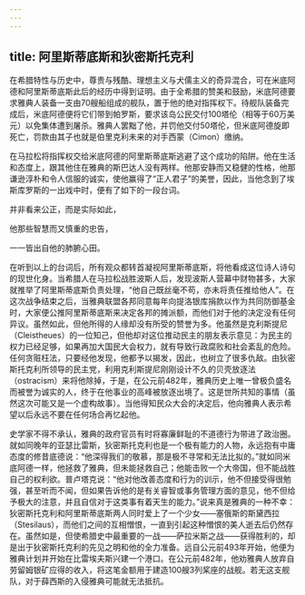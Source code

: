 ```yaml
---
---
---
```

title: 阿里斯蒂底斯和狄密斯托克利
---




在希腊特性与历史中，尊贵与残酷、理想主义与犬儒主义的奇异混合，可在米底阿德和阿里斯蒂底斯此后的经历中得到证明。由于全希腊的赞美和鼓励，米底阿德要求雅典人装备一支由70艘船组成的舰队，置于他的绝对指挥权下。待舰队装备完成后，米底阿德便将它们带到帕罗斯，要求该岛公民交付100塔伦（相等于60万美元）以免集体遭到屠杀。雅典人罢黜了他，并罚他交付50塔伦，但米底阿德旋即死亡，罚款由其子也就是伯里克利未来的对手西蒙（Cimon）缴纳。

在马拉松将指挥权交给米底阿德的阿里斯蒂底斯逃避了这个成功的陷阱。他在生活和态度上，跟其他住在雅典的斯巴达人没有两样。他那安静而又稳健的性格，他那谦逊淳朴和令人信服的诚实，使他赢得了“正人君子”的美誉，因此，当他念到了埃斯库罗斯的一出戏中时，便有了如下的一段台词。

并非看来公正，而是实际如此，

他那些智慧而又慎重的忠告，

一一皆出自他的肺腑心田。



在听到以上的台词后，所有观众都转首凝视阿里斯蒂底斯，将他看成这位诗人诗句的现世化身。当希腊人在马拉松战胜波斯人后，发现波斯人营幕中财物甚多，大家就推举了阿里斯蒂底斯负责处理，“他自己既丝毫不苟，亦未将责任推给他人”。在这次战争结束之后，当雅典联盟各邦同意每年向提洛银库捐款以作为共同防御基金时，大家便公推阿里斯蒂底斯来决定各邦的摊派额，而他们对于他的决定没有任何异议。虽然如此，但他所得的人缘却没有所受的赞誉为多。他虽然是克利斯提尼（Cleistheues）的一位知己，但他却对这位推动民主的朋友表示意见：为民主的权力已经足够，如果再加大国民大会权力，就有导致行政腐败和社会紊乱的危险。任何贪赃枉法，只要经他发现，他都予以揭发，因此，也树立了很多仇敌。由狄密斯托克利所领导的民主党，利用克利斯提尼刚刚设计不久的贝壳放逐法（ostracism）来将他除掉，于是，在公元前482年，雅典历史上唯一曾极负盛名而被誉为诚实的人，终于在他事业的高峰被放逐出境了。这是世所共知的事情（虽然这次可能又是一个虚构故事）。当他得知民众大会的决定后，他向雅典人表示希望以后永远不要在任何场合再忆起他。

史学家不得不承认，雅典的政府官员有时将寡廉鲜耻的不道德行为带进了政治圈。就如同晚年的亚瑟比雷斯，狄密斯托克利也是一个极有能力的人物，永远抱有中庸态度的修昔底德说：“他深得我们的敬慕，那是极不寻常和无法比拟的。”就如同米底阿德一样，他拯救了雅典，但未能拯救自己；他能击败一个大帝国，但不能战胜自己的权利欲。普卢塔克说：“他对他改善态度和行为的训示，他不但接受得很勉强，甚至听而不闻，但如果告诉他的是有关睿智或事务管理方面的意见，他不但给予极大的注意，并且自信对于这类事有着天生的能力。”说来真是雅典的一种不幸：狄密斯托克利和阿里斯蒂底斯两人同时爱上了一个少女——塞俄斯的斯黛西拉（Stesilaus），而他们之间的互相憎恨，一直到引起这种憎恨的美人逝去后仍然存在。虽然如是，但使希腊史中最重要的一战——萨拉米斯之战——获得胜利的，却是出于狄密斯托克利的先见之明和他的全力准备。远自公元前493年开始，他便为雅典计划并开始在比雷埃夫斯兴建一个港口。在公元前482年，他劝雅典人放弃自劳留姆银矿应得的收入，将这笔金额用于建造100艘3列桨座的战舰。若无这支舰队，对于薛西斯的入侵雅典可能就无法抵抗。